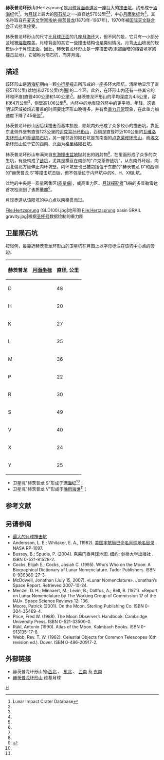 {{lunar crater data|
 image=Hertzsprung crater 5026 h3.jpg|240px|
 caption=[[月球轨道器5号|月球轨道器5号]]拍摄的斜视图|
 latitude=1.37|
 N_or_S=N|
 longitude=128.66|
 E_or_W=W|
 diameter=570公里<ref name=Stockstill_1998/>|
 depth=4.5公里|
 colong=140|
 eponym=[[埃纳·赫茨普龙|埃纳·赫茨普龙]]}}
'''赫茨普龙环形山'''(Hertzsprung)是[[月球背面|月球背面]][[赤道|赤道]]区一座巨大的[[撞击坑|撞击坑]]，约形成于[[酒海纪|酒海纪]]代<ref name="LICD">Lunar Impact Crater Database</ref>，为[[月球|月球]]上最大的[[陨石坑|陨石坑]]之一-直径达570公里<ref name=Stockstill_1998/><ref name=Spudis_1996/>，中心[[月面坐标|月面坐标]]为{{Coord|1.37|N|128.66|W|globe:Moon|nogoogle=1|noosm=1}}<ref name=gazetteer/>，其名称取自[[丹麦|丹麦]][[天文学家|天文学家]][[埃纳·赫茨普龙|埃纳·赫茨普龙]](1873年-1967年)，1970年被[[国际天文联合会|国际天文联合会]]正式批准接受。

赫茨普龙环形山的尺寸比[[月球正面|月球正面]]的几座[[月海|月海]]还大，但不同的是，它只有一小部分区域被[[熔岩|熔岩]]覆盖。月球背面的其它一些撞击结构也是类似情况，月背[[火山|火山]]喷发的规模远小于月球正面。因此，赫茨普龙环形山是一座撞击坑(未被幽暗的熔岩填塞的撞击盆地)，它被称为陨石坑，而非月海。

==描述==

该环形山是[[酒海纪|酒海纪]]期由一颗[[小行星|小行星]]撞击所形成的一座多环大陨坑，清晰地显示了直径570公里(盆地)和270公里(内圈)的二个环。此外，在环形山内还有一些其它的环和环痕(直径400公里和140公里)<ref name=Stockstill_1998/>。赫茨普龙环形山的平均深度为4.5公里，容积64万公里<sup>3</sup>，侧壁高1.06公里<ref name=Spudis_1996/>。内环中的地表较外环中的更平坦、年轻，这表明该区域被熔岩覆盖的时间要比环形山晚得多，并有负[[重力异常|重力异常]]现象，在此重力加速度下降了45毫[[伽|伽]]<ref name=Wood_2004/>。

赫茨普龙环形山因后续撞击而基本损毁，陨坑内外形成了众多较小的撞击坑，靠近东北侧外壁有直径123公里的[[迈克耳孙环形山|迈克耳孙环形山]]，西侧是直径将近100公里的[[瓦维洛夫环形山|瓦维洛夫环形山]]和[[乔叟陨石坑|乔叟陨石坑]]，另一座邻近的陨石坑是东南面的[[卢克莱修环形山|卢克莱修环形山]]，而[[埃文斯环形山|埃文斯环形山]]位于它的西南、北面为[[格里格陨石坑|格里格陨石坑]]。

赫茨普龙环形山布满来自[[东海|东海撞击盆地]]抛射出的溅射物<ref name=Stockstill_1998/>，在里面形成了众多的次生坑，有些构成了[[链坑|链坑]]，尤其是横亘在南部的"卢克莱修链坑"，从东南外环起，向西北偏北方延伸止内环坑壁。内环坑壁也已被包括位于东部的"赫茨普龙 D"和西侧的"赫茨普龙 S"等撞击坑击破，但不包括位于内环坑中的K、H、X和L坑。

盆地的中央是一质量密集区([[质量瘤|质量瘤]])，或高重力区。[[月球探勘者|月球探勘者]]飞船的多普勒雷达首次检测到了该质量瘤<ref>{{cite journal | doi = 10.1126/science.281.5382.1476 | title = Improved Gravity Field of the Moon from Lunar Prospector | date = 1998 | author = A. S. Konopliv | author2 = A. B. Binder | author3 = L. L. Hood| author4 = A. B. Kucinskas | author5 = W. L. Sjogren | author6 = J. G. Williams | last-author-amp = yes | journal = Science | volume =  281 | issue = 5382  | pages = 1476–1480 | pmid=9727968|bibcode = 1998Sci...281.1476K }}</ref>。

月球赤道从该陨坑的中心点以南横贯而过。

<gallery heights="240px" mode="packed">
File:Hertzsprung (GLD100).jpg|地形图
File:Hertzsprung basin GRAIL gravity.jpg|根据[[重力回溯及内部结构实验室|圣杯号]]数据绘制的重力图
</gallery>

==卫星陨石坑==
按惯例，最靠近赫茨普龙环形山的卫星坑在月图上以字母标注在该坑中心点的旁边。
{|class="wikitable sortable" style="text-align:center"
! 赫茨普龙
! class="unsortable" |[[月面坐标|月面坐标]]
! 直径, 公里
|-
|D
|{{Coord|3.43|N|126.20|W|globe:moon|nogoogle=1|noosm=1|name=Hertzsprung D}}
|48
|-
|H
|{{Coord|1.26|S|125.15|W|globe:moon|nogoogle=1|noosm=1|name=Hertzsprung H}}
|20
|-
|K
|{{Coord|0.67|S|128.48|W|globe:moon|nogoogle=1|noosm=1|name=Hertzsprung K}}
|27
|-
|L
|{{Coord|0.22|N|128.70|W|globe:moon|nogoogle=1|noosm=1|name=Hertzsprung L}}
|35
|-
|M
|{{Coord|7.55|S|129.79|W|globe:moon|nogoogle=1|noosm=1|name=Hertzsprung M}}
|36
|-
|P
|{{Coord|0.14|S|130.24|W|globe:moon|nogoogle=1|noosm=1|name=Hertzsprung P}}
|22
|-
|R
|{{Coord|0.27|S|132.80|W|globe:moon|nogoogle=1|noosm=1|name=Hertzsprung R}}
|30
|-
|S
|{{Coord|0.45|N|133.40|W|globe:moon|nogoogle=1|noosm=1|name=Hertzsprung S}}
|49
|-
|V
|{{Coord|5.07|N|134.17|W|globe:moon|nogoogle=1|noosm=1|name=Hertzsprung V}}
|40
|-
|X
|{{Coord|3.68|N|130.08|W|globe:moon|nogoogle=1|noosm=1|name=Hertzsprung X}}
|24
|-
|Y
|{{Coord|8.77|N|131.99|W|globe:moon|nogoogle=1|noosm=1|name=Hertzsprung Y}}
|25
|}
* 卫星坑"赫茨普龙 S"形成于[[酒海纪|酒海纪]]<ref name="LICD"/>；
* 卫星坑"赫茨普龙 V"形成于[[晚雨海世|晚雨海世]]<ref name="LICD"/>；

==参考文献==
{{reflist|refs=
<ref name=gazetteer>{{cite web
 |url        = http://planetarynames.wr.usgs.gov/Feature/2482
 |title        = Hertzsprung
 |work        = Gazetteer of Planetary Nomenclature
 |publisher        = International Astronomical Union (IAU) Working Group for Planetary System Nomenclature (WGPSN)
 |date        = 2010-10-18
 |accessdate        = 2014-12-10
 |archiveurl        = https://archive.is/20141209232824/http://planetarynames.wr.usgs.gov/Feature/2482
 |archivedate        = 2014-12-09
 |deadurl        = yes
 }}</ref>
<ref name=Spudis_1996>{{cite journal
 |author=Spudis, P. D. & Adkins, C. D.
 |title=Morphometry of Basins on the Moon: New Results from Clementine Laser Altimetry
 |date=199603
 |journal=Lunar and Planetary Science
 |volume=27
 |pages=1253–1254
 |bibcode=1996LPI....27.1253S
 |url=http://www.lpi.usra.edu/meetings/lpsc1996/pdf/1627.pdf
 |access-date=2016-06-17
 |archive-date=2018-09-04
 |archive-url=https://web.archive.org/web/20180904165544/https://www.lpi.usra.edu/meetings/lpsc1996/pdf/1627.pdf
 |dead-url=no
 }}</ref>
<ref name=Stockstill_1998>{{cite journal
 |author=Stockstill, K. R.; Spudis, P. D.
 |title=Geology and Deposits of the Hertzsprung Basin, Lunar Far Side
 |date=199803
 |journal=29th Annual Lunar and Planetary Science Conference, March 16-20, 1998, Houston, TX, abstract no. 1236.
 |bibcode=1998LPI....29.1236S
 |url=http://www.lpi.usra.edu/meetings/LPSC98/pdf/1236.pdf
 |access-date=2016-06-16
 |archive-date=2020-11-27
 |archive-url=https://web.archive.org/web/20201127015235/http://www.lpi.usra.edu/meetings/LPSC98/pdf/1236.pdf
 |dead-url=no
 }}</ref>
<ref name=Wood_2004>{{cite web
 |url  =http://www.lpod.org/cwm/DataStuff/Lunar%20Basins.htm
 |title  =Impact Basin Database
 |author  =Wood C. A.
 |publisher  =lpod.org
 |language  =en
 |date  =2004-08-14
 |accessdate  =2014-08-18
 |archiveurl  =https://web.archive.org/web/20140807080738/http://www.lpod.org/cwm/DataStuff/Lunar%20Basins.htm
 |archivedate  =2014-08-07
 |deadurl  =yes
 }}</ref>
}}

==另请参阅==
* [http://universe-news.ru/info/article-1452.html 最大的月球撞击坑] {{Wayback|url=http://universe-news.ru/info/article-1452.html |date=20120619034002 }}
* Andersson, L. E.; Whitaker, E. A., (1982). [http://planet4589.org/astro/lunar/RP-1097.pdf 美国宇航局已命名月球地名目录] {{Wayback|url=http://planet4589.org/astro/lunar/RP-1097.pdf |date=20141006125838 }}. NASA RP-1097.
* Bussey, B.; Spudis, P. (2004). 克莱门泰月球地图. 纽约: 剑桥大学出版社 . ISBN 0-521-81528-2.
* Cocks, Elijah E.; Cocks, Josiah C. (1995). Who’s Who on the Moon: A Biographical Dictionary of Lunar Nomenclature. Tudor Publishers. ISBN 0-936389-27-3.
* McDowell, Jonathan (July 15, 2007). «Lunar Nomenclature». Jonathan’s Space Report. Retrieved 2007-10-24.
* Menzel, D. H.; Minnaert, M.; Levin, B.; Dollfus, A.; Bell, B. (1971). «Report on Lunar Nomenclature by The Working Group of Commission 17 of the IAU». Space Science Reviews 12: 136.
* Moore, Patrick (2001). On the Moon. Sterling Publishing Co. ISBN 0-304-35469-4.
* Price, Fred W. (1988). The Moon Observer’s Handbook. Cambridge University Press. ISBN 0-521-33500-0.
* Rükl, Antonín (1990). Atlas of the Moon. Kalmbach Books. ISBN 0-913135-17-8.
* Webb, Rev. T. W. (1962). Celestial Objects for Common Telescopes (6th revision ed.). Dover. ISBN 0-486-20917-2.

==外部链接==
* 赫茨普龙环形山的:[http://planetarynames.wr.usgs.gov/images/Lunar/lac_70_wac.pdf 西北] {{Wayback|url=http://planetarynames.wr.usgs.gov/images/Lunar/lac_70_wac.pdf |date=20161213031845 }}、 [http://planetarynames.wr.usgs.gov/images/Lunar/lac_71_wac.pdf 东北] {{Wayback|url=http://planetarynames.wr.usgs.gov/images/Lunar/lac_71_wac.pdf |date=20210330143249 }}、 [http://planetarynames.wr.usgs.gov/images/Lunar/lac_88_wac.pdf 西南] {{Wayback|url=http://planetarynames.wr.usgs.gov/images/Lunar/lac_88_wac.pdf |date=20160305141235 }}及 [http://planetarynames.wr.usgs.gov/images/Lunar/lac_89_wac.pdf 东南] {{Wayback|url=http://planetarynames.wr.usgs.gov/images/Lunar/lac_89_wac.pdf |date=20210329023333 }}
* [http://the-moon.wikispaces.com/Hertzsprung 赫茨普龙环形山] {{Wayback|url=http://the-moon.wikispaces.com/Hertzsprung |date=20180531115312 }} 维基月球

[[Category:月球环形山|H]]
{{月球環形山 (G-K)}}